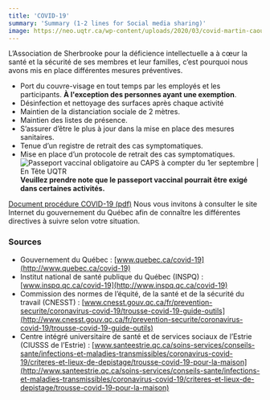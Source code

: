 ```yaml
---
title: 'COVID-19'
summary: 'Summary (1-2 lines for Social media sharing)'
image: https://neo.uqtr.ca/wp-content/uploads/2020/03/covid-martin-caouette-uqtr.jpg
---
```


L’Association de Sherbrooke pour la déficience intellectuelle a à cœur la santé et la sécurité de ses membres et leur familles, c’est pourquoi nous avons mis en place différentes mesures préventives.

- Port du couvre-visage en tout temps par les employés et les participants.
  **À l'exception des personnes ayant une exemption**.
- Désinfection et nettoyage des surfaces après chaque activité
- Maintien de la distanciation sociale de 2 mètres.
- Maintien des listes de présence.
- S’assurer d’être le plus à jour dans la mise en place des mesures sanitaires.
- Tenue d’un registre de retrait des cas symptomatiques.
- Mise en place d’un protocole de retrait des cas symptomatiques.![Passeport vaccinal obligatoire au CAPS à compter du 1er septembre | En Tête  UQTR](https://lh5.googleusercontent.com/nj2bCMH4GzLAhUxku0Uj5hpNGZh5x3aESQ3zkAzutbXNrnJoSNF1OwaNXq2owTIs8g7Jj-H-OhoubBKJ1XnqpTA8Ws0EvI7UCNgQW_ow_P-mmciXYIiMp2NKoH0cR4GMlSfq2luP)**Veuillez prendre note que le passeport vaccinal pourrait être exigé dans certaines activités.**

<Alert
  title="IMPORTANT"
  body="En cas de résultat positif ou de contact à risque élevé d’un cas
  positif une exclusion de 10 jours pour toutes nos activités devra être
  respectée considèrant la vulnérabilité de notre clientèle."
/>

[Document procédure COVID-19 (pdf)](https://drive.google.com/file/d/1MhqOpQT2aN_EmBtVMnNOk2mm4bKregAT/view?usp=sharing)
Nous vous invitons à consulter le site Internet du gouvernement du Québec afin de
connaître les différentes directives à suivre selon votre situation.

### Sources

- Gouvernement du Québec : [www.quebec.ca/covid-19](http://www.quebec.ca/covid-19)
- Institut national de santé publique du Québec (INSPQ) : [www.inspq.qc.ca/covid-19](http://www.inspq.qc.ca/covid-19)
- Commission des normes de l’équité, de la santé et de la sécurité du travail (CNESST) : [www.cnesst.gouv.qc.ca/fr/prevention-securite/coronavirus-covid-19/trousse-covid-19-guide-outils](http://www.cnesst.gouv.qc.ca/fr/prevention-securite/coronavirus-covid-19/trousse-covid-19-guide-outils)
- Centre intégré universitaire de santé et de services sociaux de l’Estrie (CIUSSS de l’Estrie) : [www.santeestrie.qc.ca/soins-services/conseils-sante/infections-et-maladies-transmissibles/coronavirus-covid-19/criteres-et-lieux-de-depistage/trousse-covid-19-pour-la-maison](http://www.santeestrie.qc.ca/soins-services/conseils-sante/infections-et-maladies-transmissibles/coronavirus-covid-19/criteres-et-lieux-de-depistage/trousse-covid-19-pour-la-maison)
